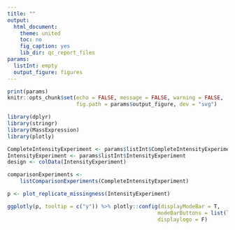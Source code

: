 ```yaml
---
title: ""
output:
  html_document:
    theme: united
    toc: no
    fig_caption: yes
    lib_dir: qc_report_files
params:
  listInt: empty
  output_figure: figures
---
```



```r
print(params)
knitr::opts_chunk$set(echo = FALSE, message = FALSE, warning = FALSE, 
                      fig.path = params$output_figure, dev = "svg")
```


```r
library(dplyr)
library(stringr)
library(MassExpression)
library(plotly)

CompleteIntensityExperiment <- params$listInt$CompleteIntensityExperiment
IntensityExperiment <- params$listInt$IntensityExperiment
design <- colData(IntensityExperiment)

comparisonExperiments <- 
    listComparisonExperiments(CompleteIntensityExperiment)
```



```r
p <- plot_replicate_missingness(IntensityExperiment)

ggplotly(p, tooltip = c("y")) %>% plotly::config(displayModeBar = T, 
                                                modeBarButtons = list(list('toImage')),
                                                displaylogo = F)

```


